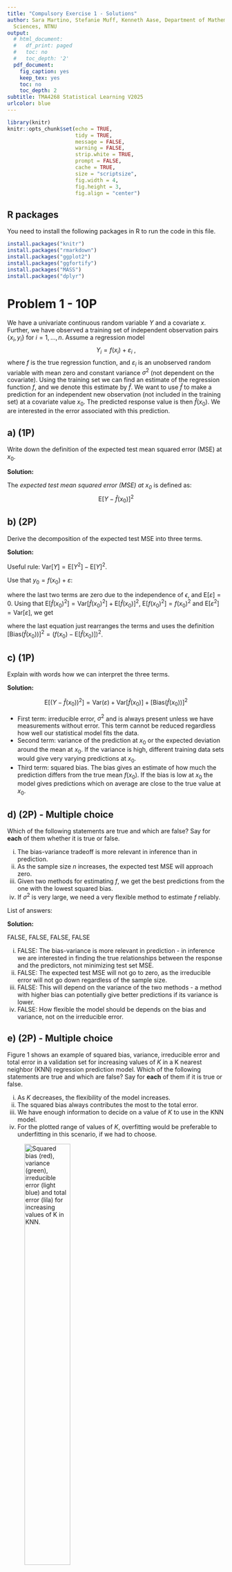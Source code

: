 ```yaml
---
title: "Compulsory Exercise 1 - Solutions"
author: Sara Martino, Stefanie Muff, Kenneth Aase, Department of Mathematical
  Sciences, NTNU
output:
  # html_document:
  #   df_print: paged
  #   toc: no
  #   toc_depth: '2'
  pdf_document:
    fig_caption: yes
    keep_tex: yes
    toc: no
    toc_depth: 2
subtitle: TMA4268 Statistical Learning V2025
urlcolor: blue
---
```


```r
library(knitr)
knitr::opts_chunk$set(echo = TRUE,
                      tidy = TRUE,
                      message = FALSE,
                      warning = FALSE,
                      strip.white = TRUE,
                      prompt = FALSE,
                      cache = TRUE,
                      size = "scriptsize",
                      fig.width = 4,
                      fig.height = 3,
                      fig.align = "center")

```

## R packages

You need to install the following packages in R to run the code in this file.

```r
install.packages("knitr") 
install.packages("rmarkdown") 
install.packages("ggplot2")
install.packages("ggfortify")  
install.packages("MASS")
install.packages("dplyr")
```



# Problem 1 - 10P

We have a univariate continuous random variable $Y$ and a covariate $x$. Further, we have observed a training set of independent observation pairs $\{x_i, y_i\}$ for $i=1,\ldots,n$. Assume a regression model 
$$
Y_i  = f(x_i) + \varepsilon_i \ ,
$$ 
where $f$ is the true regression function, and $\varepsilon_i$ is an unobserved random variable with mean zero and constant variance $\sigma^2$ (not dependent on the covariate). Using the training set we can find an estimate of the regression function $f$, and we denote this estimate by $\hat{f}$. We want to use $\hat{f}$ to make a prediction for an independent new observation (not included in the training set) at a covariate value $x_0$. The predicted response value is then $\hat{f}(x_0)$. We are interested in the error associated with this prediction.

## a) (1P)

Write down the definition of the expected test mean squared error (MSE) at $x_0$.

**Solution:**

The _expected test mean squared error (MSE) at $x_0$_ is defined as:
$$
\text{E}\left[Y - \hat{f}\left(x_0\right)\right]^2
$$ 

## b) (2P)

Derive the decomposition of the expected test MSE into three terms.

**Solution:**

Useful rule: $\text{Var}[Y]=\text{E}[Y^2]-\text{E}[Y]^2$. 

Use that $y_0 = f(x_0) + \varepsilon$:

\begin{align*}
\text{E}[y_0 - \hat{f}(x_0)]^2 &= \text{E}[f(x_0) + \varepsilon - \hat{f}(x_0)]^2 \\
&= \text{E}[f(x_0)^2] + \text{E}[\varepsilon^2] + \text{E}[\hat{f}(x_0)^2] - 2 \text{E}[f(x_0)\hat{f}(x_0)] - \underbrace{2 \text{E}[\varepsilon\hat{f}(x_0)]}_{=0} + \underbrace{2 \text{E}[\varepsilon f(x_0)]}_{=0} \ , 
\end{align*}
where the last two terms are zero due to the independence of $\epsilon$, and $\text{E}[\varepsilon]=0$. Using that $\text{E}[\hat{f}(x_0)^2] = \text{Var}[\hat{f}(x_0)^2] + \text{E}[\hat{f}(x_0)]^2$, $\text{E}[f(x_0)^2]=f(x_0)^2$ and $\text{E}[\varepsilon^2]=\text{Var}[\varepsilon]$, we get

\begin{align*}
&=   f(x_0)^2 + \text{Var}[\varepsilon] + \text{Var}[\hat{f}(x_0)] + \text{E}[\hat{f}(x_0)]^2 - 2 f(x_0) \text{E}[\hat{f}(x_0)] \\
& = \text{Var}[\varepsilon]  + \text{Var}[\hat{f}(x_0)] + [\text{Bias}(\hat{f}(x_0))]^2 \ ,
\end{align*}

where the last equation just rearranges the terms and uses the definition $[\text{Bias}(\hat{f}(x_0))]^2 = (f(x_0)-\text{E}[\hat{f}(x_0)])^2$.


## c) (1P)

Explain with words how we can interpret the three terms.

**Solution:**

$$
\text{E}[(Y - \hat{f}(x_0))^2]=\text{Var}(\varepsilon) +  \text{Var}[\hat{f}(x_0)]+[\text{Bias}(\hat{f}(x_0))]^2
$$ 

* First term: irreducible error, $\sigma^2$ and is always present unless we have measurements without error. This term cannot be reduced regardless how well our statistical model fits the data.  
* Second term: variance of the prediction at $x_0$ or the expected deviation around the mean at $x_0$. If the variance is high, different training data sets would give very varying predictions at $x_0$.
* Third term: squared bias. The bias gives an estimate of how much the prediction differs from the true mean $f(x_0)$. If the bias is low at $x_0$ the model gives predictions which on average are close to the true value at $x_0$.

## d) (2P) - Multiple choice

Which of the following statements are true and which are false? Say for **each** of them whether it is true or false.
  
  (i) The bias-variance tradeoff is more relevant in inference than in prediction.
  (ii) As the sample size $n$ increases, the expected test MSE will approach zero.
  (iii) Given two methods for estimating $f$, we get the best predictions from the one with the lowest squared bias.
  (iv) If $\sigma^2$ is very large, we need a very flexible method to estimate $f$ reliably.

List of answers:


**Solution:**

FALSE, FALSE, FALSE, FALSE

(i) FALSE: The bias-variance is more relevant in prediction - in inference we are interested in finding the true relationships between the response and the predictors, not minimizing test set MSE.
(ii) FALSE: The expected test MSE will not go to zero, as the irreducible error will not go down regardless of the sample size.
(iii) FALSE: This will depend on the variance of the two methods - a method with higher bias can potentially give better predictions if its variance is lower.
(iv) FALSE: How flexible the model should be depends on the bias and variance, not on the irreducible error.

## e) (2P) - Multiple choice

Figure 1 shows an example of squared bias, variance, irreducible error and total error in a validation set for increasing values of $K$ in a K nearest neighbor (KNN) regression prediction model. Which of the following statements are true and which are false? Say for **each** of them if it is true or false.

  (i) As $K$ decreases, the flexibility of the model increases.
  (ii) The squared bias always contributes the most to the total error.
  (iii) We have enough information to decide on a value of $K$ to use in the KNN model.
  (iv) For the plotted range of values of $K$, overfitting would be preferable to underfitting in this scenario, if we had to choose.

![Squared bias (red), variance (green), irreducible error (light blue) and total error (lila) for increasing values of $K$ in KNN.](BiasVarTradeOff_crop.png){width=50%}


List of answers:

**Solution:**

TRUE, FALSE, TRUE, TRUE

Explanation:
(i) TRUE: A low $K$ means the model relies on a smaller set of points to make predictions, so the model is more flexible.
(ii) FALSE: The squared bias (orange line) is not always higher than the variance (green line) and irreducible error (blue line), so this is not true in 
(iii) TRUE: We can see from the plot that the total error (purple line) is lowest for $K=3$, so this is the best choice.
(iv) TRUE: The total error (purple line) is lower for very low $K$ (overfitting) than for very high $K$ (underfitting), so in this scenario the overfitting is preferable to underfitting.


## f) (1P) - Single choice

$\mathbf{X}$ is a 2-dimensional random vector with covariance matrix

$$
\boldsymbol{\Sigma} = \begin{bmatrix}
9 & 0.3 \\
0.3 & 4
\end{bmatrix}
$$

The correlation between the two elements of $\mathbf{X}$ is:
  (i) 0.05
  (ii) 0.15
  (iii) 0.0083
  (iv) 0.60
  (v) 0.10
 

Answer:

**Solution**
(i): $\frac{0.3}{\sqrt{9\cdot4}} = 0.05$


## g) (1P) - Single choice

Which of the plots (A-D) in Figure 2 corresponds to the following covariance matrix?
$$
\boldsymbol{\Sigma} = \begin{bmatrix}
1 & 0.2 \\
0.2 & 4 
\end{bmatrix} 
$$

![Contour plots](CovPlot.pdf){width=50%}

**Solution:** C

# Problem 2 - 15P

We consider a linear regression problem. A group of biologists in Switzerland studied badgers, which mainly eat earthworms. In the badger's excrement one can find a non-digestible part of the earthworm (the muscular stomach). To find out how much energy a badger absorbed by eating earthworms, the biologists wanted to investigate the relationship between the circumference of the muscular stomach and the weight of the earthworm that the badger ate. Therefore, they collected a sample of earthworms, and for each worm the they measured its weight and the circumference of its muscular stomach.

The earthworm dataset can be loaded as follows:

```r
id <- "1nLen1ckdnX4P9n8ShZeU7zbXpLc7qiwt" # google file ID
d.worm <- read.csv(sprintf("https://docs.google.com/uc?id=%s&export=download", id))
```

Look at the data by using both `head(d.worm)` and `str(d.worm)`. The dataset contains the following variables:

* `Gattung`: The genus of the earthworm (L=Lumbricus; N=Nicodrilus; Oc=Octolasion)
* `Nummer`: A worm-specific ID
* `GEWICHT`: The weight of the earthworm
* `FANGDATUM`: The date when the sample was collected
* `MAGENUMF`: The circumference of the earthworm's muscular stomach

## a) (2P)
What is the dimension of the dataset (number of rows and columns)? Which of the variables are qualitative, which are quantitative?

**Solution**:
```r
id <- "1nLen1ckdnX4P9n8ShZeU7zbXpLc7qiwt" # google file ID
d.worm <- read.csv(sprintf("https://docs.google.com/uc?id=%s&export=download", id))
head(d.worm)
str(d.worm)
```

The dimension of the dataset is $143$ times $5$. `Gattung` and `FANGDATUM` are encoded as factor variables, and these are categorical (qualitative). The `Nummer` (ID) is encoded as an integer, but it is actually also a qualitative variable. `Gewicht` and `Magenumf` are quantitative (one could argue that the date is also quantitative, so this is not counted as wrong here).

## b) (2P)
An important step before fitting an exploratory model is to look at the data to understand if the modelling assumptions are reasonable. In a linear regression setup, it is for example recommended to look at the relation between the variables to see if the linearity assumption makes sense. If this is not the case, one can try to transform the variables.

Make a scatterplot of `GEWICHT` (weight) against `MAGENUMF` (circumference of stomach), where you color the points according to the three genus (variable `Gattung`).

Does this relationship look linear? If not, try out some transformations of `GEWICHT` and `MAGENUMF` until you are happy.

**R-hint**:
```r
# Replace the "..."
ggplot(d.worm, aes(x = ... , y = ... , colour = ...)) +
  geom_point() +
  theme_bw()
```

**Solution**:
```r
library(ggplot2)
ggplot(d.worm, aes(x = MAGENUMF, y = GEWICHT, colour = Gattung)) +
  geom_point() +
  theme_bw()
```

We see that the relation between weight and the stomach circumference is not linear. So it is a good idea to look for some transformations. 

Given that the relation looks somewhat exponential, a reasonable starting point is to use a log-transformation for the response variable and then continue like this for the rest of the exercise:
```r
ggplot(d.worm, aes(x = MAGENUMF, y = log(GEWICHT), colour = Gattung)) +
  geom_point() +
  theme_bw()
```

However, it seems also good (or even better?) to also use the log of `MAGENUMF`:

```r
ggplot(d.worm, aes(x = log(MAGENUMF), y = log(GEWICHT), colour = Gattung)) +
  geom_point() +
  theme_bw()
```

Other solutions are possible. You can continue with the solution you find here, given that it in fact renders the relation (reasonably) linear.

## c) (3P)
Fit a regression model for an earthworm's weight (`GEWICHT`) given the circumference of its muscular stomach (`MAGENUMF`) and the genus (`Gattung`). **Use the transformed version of the variable(s) from b)**. Use only linear terms that you combine with `+` (no interactions) (1P). After fitting the models, write down the model equations with the estimated parameters for the three genus as three separate equations (1P). Is `Gattung` a relevant predictor? (1P)

**R-hints** :  `lm()`, `summary()`, `anova()`

**Solution:**
(Students that use another transformation are given the full points here if they otherwise solve the question right.)
```r
r.worm <- lm(log(GEWICHT) ~ MAGENUMF + Gattung, data = d.worm)
summary(r.worm)
anova(r.worm)
```

The anova table shows some evidence that `Gattung` could impact the weight, that is, the intercept is dependent on the genus ($p=0.037$). Note, however, that other transformations may lead to somewhat different conclusions. The three separate models are given as

* Lumbricus: $\log(weight)_i =$ `r round(summary(r.worm)$coef[1,1],2)`  + `r round(summary(r.worm)$coef[4,1],2)`  $\cdot \text{MAGENUMF}_i + \varepsilon_i$  
* Nicodrilus: $\log(weight)_i =$ `r round(summary(r.worm)$coef[1,1],2)`  + `r round(summary(r.worm)$coef[2,1],2)` +  `r round(summary(r.worm)$coef[4,1],2)`  $\cdot \text{MAGENUMF}_i + \varepsilon_i$ 
* Octolasion:  $\log(weight)_i =$ `r round(summary(r.worm)$coef[1,1],2)`  + `r round(summary(r.worm)$coef[3,1],2)` +  `r round(summary(r.worm)$coef[4,1],2)`  $\cdot \text{MAGENUMF}_i + \varepsilon_i$ 

So the three models differ in their intercept value. However, we enforce the slope for `GEWICHT` (weight) to be the same for all three genus.

## d) (2P)
In question c) it was assumed that there is no interaction between the genus and `MAGENUMF` to predict the weight of a worm. Test whether an interaction term would be relevant by fitting an appropriate model.

**Solution:**
```r
r.worm2 <- lm(log(GEWICHT) ~ MAGENUMF * Gattung, data = d.worm)
anova(r.worm2)
```

The $p$-value for the interaction term is not very small ($p=0.167$), so there is no evidence that we need it. Although remember that a large $p$-value does not mean that the effect does not exist (we cannot prove the null hypothesis) - the only thing we can say is that we cannot reject it.


## e) (2P)

Perform a residual analysis using the `autoplot()` function from the `ggfortify` package. Use the model without interaction term.

* Do you think the assumptions are fulfilled? Explain why or why not.
* Compare to the residual plot that you would obtain when you would not use any variable transformations to fit the regression model.

**Solution:**
In the residual plot below we see that the assumptions seem more or less OK, although there is some kind of pattern in the Tukey-Anscombe plot (upper left). Perhaps it would be wise to continue looking for better transformations.

```r
library(ggfortify)
autoplot(r.worm)
```

If we would use untransformed variables, we would see some pattern in the residuals. In particular the Tukey-Anscombe plot shows a clear curvature:

```r
r.worm3 <- lm(GEWICHT ~ Gattung + MAGENUMF, data = d.worm)
autoplot(r.worm3)
```


## f) (2P)

* Why is it important that we carry out a residual analysis, i.e., what happens if our assumptions are not fulfilled?
* Mention at least one thing that you could do with your data / model in case of violated assumptions.

**Solution:**

* To check assumptions that we put into the model. If these are violated, we may draw invalid conclusions. This is particularly problematic if we want to do inference.
* Ideas are: Use another model, transform variables, be careful with your conclusions, check if there are outliers, ...

## g) (2P) - Multiple choice

Given a null hypothesis ($H_0$), an alternative hypothesis ($H_1$) and an observed result with an associated $p$-value (think, for example, of the case  where $H_0$ is that a slope parameter in a regression model is $\beta=0$),  which of the following statements are true and which are false? Say for **each** of them if it is true or false.

 (i) The $1-p$ is the probability that $H_0$ is true.
 (ii) If the $p$-value is higher than $0.05$, then $H_1$ is not true.
 (iii) $p$ is the probability to observe a data summary under the null hypothesis ($H_0$) that is at least as extreme as the one observed.
 (iv) The $p$-value tells you the probability that the results happened by random chance.

List of answers: 

**Solution:**

FALSE - FALSE - TRUE - FALSE

# Problem 3 - 16P 

In this problem, we will use a dataset from the Wimbledon tennis tournament for Women in 2013. We will predict the result for player 1 (coded as win=1 or lose=0), based on the number of aces won by each player and the number of unforced errors committed by each player. The data set is a subset of a data set from <https://archive.ics.uci.edu/ml/datasets/Tennis+Major+Tournament+Match+Statistics>, see that page for information of the source of the data.

The files can be read using the following code.
```r
#read file
id <- "1GNbIhjdhuwPOBr0Qz82JMkdjUVBuSoZd"
tennis <- read.csv(sprintf("https://docs.google.com/uc?id=%s&export=download", id), header = TRUE)
```


We will first create a logistic regression model where the probability to win for player 1 has the form
$$P(Y_i = 1| {\bf X}={\boldsymbol{x}}_i) = p_i = \frac{e^{\beta_0 + \beta_1x_{i1} + \beta_2 x_{i2} + \beta_3x_{i3} + \beta_4 x_{i4}}}{ 1+ e^{\beta_0 + \beta_1x_{i1} + \beta_2x_{i2}+ \beta_3x_{i3} + \beta_4 x_{i4}}} \ ,$$
where $x_{i1}$ is the number of aces for player 1 in match $i$, $x_{i2}$ is the number of aces for player 2 in match $i$, and $x_{i3}$ and $x_{i4}$ are the number of unforced errors commited by player 1 and 2 in match $i$. 

## a) (1P)
Use the above expression to show that $\text{logit}(p_i) = \log(\frac{p_i}{1-p_i})$ is a linear function of the covariates. 

## b) (1P)
The model above has been fitted and gives the following output. Interpret the effect of $\beta_1$, i.e. how will one more ace for player 1 affect the result of the tennis match? 
```r
r.tennis <- glm(Result ~ ACE.1 + ACE.2 + UFE.1 + UFE.2,
                data = tennis,
                family = "binomial")
summary(r.tennis)
```

**Solution: a-b**

* Let us write $\eta=\beta_0+\boldsymbol{x_i}^\top\boldsymbol{\beta}$

\begin{align*}
\text{logit}(p_i) &= \log(\frac{p_i}{1-p_i}) = \log(\frac{\frac{\exp(\eta)}{1+\exp(\eta)}}{1-\frac{\exp(\eta)}{1+\exp(\eta)}}) = \log(\frac{\frac{\exp(\eta)}{1+\exp(\eta)}}{\frac{1+\exp(\eta)-\exp(\eta)}{1+\exp(\eta)}}) \\
&= \log(\frac{\exp(\eta)}{1}) = \eta \\
&= \eta
\end{align*}

* The logit function is the log odds, that is, the log of the probability of success divided by probability of failure. So increasing the number of aces by 1, we see that the odds will increase by
$$
\frac{odds(x_1+1)}{odds(x_1)} = \frac{\exp(\beta_0 + \beta_1(x_1+1) + \beta_2x_2 + \beta_3x_3 + \beta_4x_4)}{\exp(\beta_0 + \beta_1x_1 + \beta_2x_2 + \beta_3x_3 + \beta_4x_4)}  = \exp(\beta_1) = \exp(0.36) = 1.43.
$$

This means that for each ace player 1 manages, they will multiplicatively increase their predicted odds of winning by 1.43.

The same interpretation goes for the other coefficients, where the negative coefficients (`ACE.2` and `UFE.1`) gives a reduced odds for player 1 winning, while the positive coefficients gives an increased odds. 

## c) (4P)
We will now reduce the number of covariates in our model by looking at the difference between aces performed by player 1 and 2 and the difference in unforced errors made by the players. Use the following code to create these variables, and divide the data into a training set and a test set.

```r
# make variables for difference
tennis$ACEdiff <- tennis$ACE.1 - tennis$ACE.2
tennis$UFEdiff <- tennis$UFE.1 - tennis$UFE.2

#divide into test and train set
n <- nrow(tennis)
set.seed(1234) # to reproduce the same test and train sets each time you run the code
train <- sort(sample(n, size = n / 2, replace = FALSE))
tennisTest <- tennis[-train, ]
tennisTrain <- tennis[train, ]
```

* Use these variables to fit a logistic regression model for `Result` with two covariates `ACEdiff` and `UFEdiff`, on your training set.
* Using a $0.5$ cutoff as decision rule, we classify an observation with covariates $\boldsymbol{x}$ as "Player 1 wins" if $\hat P(Y=1|\boldsymbol{x}) >0.5$. Write down the formula for the class boundary between the classes (results) using this decision rule. The boundary should be of the form $x_2 = b x_1 + a$.
* Make a plot with the training observations, then add a line that represents the class boundary. Hint: in `ggplot` points are added with `geom_point` and a line with `geom_abline(slope=b, intercept=a)`, where $a$ and $b$ comes from your class boundary.
* Use your fitted model to predict the results for the data in the test set. Make a confusion table using a $0.5$ cutoff and calculate the sensitivity and specificity.

**Solution:**

```r
#fit model
r.tennis2 <- glm(Result ~ ACEdiff + UFEdiff,
                 data = tennisTrain,
                 family = "binomial")
summary(r.tennis2)
```

* The decision boundary with decision rule $0.5$ are found using the following


\begin{align*}
&\hat P(Y=1|X) = \frac{\exp(\hat\beta_0 + \hat\beta_1x_1+\hat\beta_2x_2)}{1+\exp(\hat\beta_0 + \hat\beta_1x_1+\hat\beta_2x_2)} = 0.5 \\
&\exp(\hat\beta_0 + \hat\beta_1x_1+\hat\beta_2x_2) = 0.5 + 0.5\exp(\hat\beta_0 + \hat\beta_1x_1+\hat\beta_2x_2) \\
&(1-0.5)\exp(\hat\beta_0 + \hat\beta_1x_1+\hat\beta_2x_2) = 0.5 \\
&\exp(\hat\beta_0 + \hat\beta_1x_1+\hat\beta_2x_2) = 1 \\
&\hat\beta_0 + \hat\beta_1x_1+\hat\beta_2x_2 = \log(1) = 0 \\
&x_2 = \frac{-\hat\beta_0 - \hat\beta_1x_1}{\hat\beta_2} = \frac{-0.28272 - 0.22355x_1}{-0.08607} \approx 3.3 + 2.6  x_1
\end{align*}

* Plot decision boundary and predict test set
```r
slopeGLM <- -summary(r.tennis2)$coefficients[2, 1] /
  summary(r.tennis2)$coefficients[3, 1]
interceptGLM <- -summary(r.tennis2)$coefficients[1, 1] /
  summary(r.tennis2)$coefficients[3, 1]

ggplot(tennisTrain, aes(x = ACEdiff, y = UFEdiff, color = factor(Result))) +
  geom_point() + 
  geom_abline(intercept = interceptGLM, slope = slopeGLM)

#predict
pred <- predict(r.tennis2, newdata = tennisTest, type = "response")

#confusion table - columns represents predictions
tab <- table(tennisTest$Result, round(pred))
tab
#Sens and spes
sens <- tab[2, 2] / (tab[2, 1] + tab[2, 2]) 
spes <- tab[1, 1] / (tab[1, 1] + tab[1, 2])  

c(sens, spes)
```

## d) (1P)

Next, we will use LDA and QDA to classify the result using the same covariates (`ACEdiff` and `UFEdiff`) from the tennis data. In linear discriminant analysis with $K$ classes, we assign a class to a new observation based on the posterior probability 

$$
P(Y=k | {\bf X}={\boldsymbol x}) = \frac{\pi_k f_k({\boldsymbol x})}{\sum_{l=1}^K \pi_l f_l({\boldsymbol x})},
$$
where 
$$
f_k({\boldsymbol x}) = \frac{1}{(2 \pi)^{p/2}|\boldsymbol{\Sigma}|^{1/2}}e^{-\frac{1}{2}({\boldsymbol x}-\boldsymbol{\mu_k})^\top \boldsymbol{\Sigma}^{-1}({\boldsymbol x}-\boldsymbol{\mu_k})}.
$$

* Explain what $\pi_k$, $\boldsymbol{\mu}_k$, $\boldsymbol{\Sigma}$ and $f_k(x)$ are in a problem with two covariates (no calculations, only explanations).

## e) (3P)

In a two class problem ($K = 2$) the decision boundary for LDA between class $0$ and class $1$ is where $x$ satisfies
$$
P(Y=0 | {\bf X}={\boldsymbol x}) = P(Y=1 | {\bf X}={\boldsymbol x}).
$$

* (1P) Show that we can express this as 
$$
\delta_0({\boldsymbol x}) = \delta_1({\boldsymbol x}),
$$
where
$$
\delta_k({\boldsymbol x}) = {\boldsymbol x}^\top \boldsymbol{\Sigma}^{-1}\boldsymbol{\mu}_k - \frac{1}{2}\boldsymbol{\mu}_k^\top \boldsymbol{\Sigma}^{-1}\boldsymbol{\mu}_k + \log \pi_k; \quad k\in\{0,1\}.
$$

* (1P) We use the rule to classify an observation with covariates ${\boldsymbol{x}}$ to class $1$ if $\hat{P}(Y=1\mid {\boldsymbol{x}})>0.5$. Write down the formula for the class boundary. Hint: formulate it as $a x_1 + b x_2 + c = 0$ and solve for $x_2$. Use `R` for the calculations.
* (1P) Make a plot with the training observations and the class boundary. Add the test observations to the plot (different markings). Hint: in `ggplot` points are added with `geom_points` and a line with `geom_abline(slope=b, intercept=a)` where $a$ and $b$ comes from your class boundary.

## f) (3P)

* (1P) Perform LDA on the training data (using the `lda()` function in `R`).
* (1P) Use your model to classify the results of the test set. Make the confusion table for the test set when using $0.5$ as cut-off. 
* (1P) Calculate the sensitivity and specificity on the test set. 

**Solution: d-f**

* Here $\pi_k$ is the prior probability that a randomly chosen observation comes from the $k$th class. We assume that the observations of class $k$ comes from a multivariate normal distribution $f_k(x)$, where $\mu_k$ is the mean for the $k$th class and $\boldsymbol{\Sigma}$ is the variance.

* Showing that $P(Y=0|\mathbf{X=x}) = P(Y=1|\mathbf{X=x})$ can be expressed as $\delta_0(\boldsymbol{x}) = \delta_1(\boldsymbol{x})$.

\begin{align*}
\frac{\pi_0f_0(x)}{\pi_0f_0(x) + \pi_1f_1(x)} &= \frac{\pi_1f_1(x)}{\pi_0f_0(x) + \pi_1f_1(x)}  \\
\pi_0f_0(x) &= p_1f_1(x) \\
\pi_0\frac{1}{(2\pi)^{p/2}|\boldsymbol{\Sigma}|^{1/2}}\exp(-\frac{1}{2}(\boldsymbol{x}-\boldsymbol{\mu_0})^\top\boldsymbol{\Sigma}^{-1}(\boldsymbol{x}-\boldsymbol{\mu_0})) &= \pi_1\frac{1}{(2\pi)^{p/2}|\boldsymbol{\Sigma}|^{1/2}}\exp(-\frac{1}{2}(\boldsymbol{x}-\boldsymbol{\mu_1})^\top\boldsymbol{\Sigma}^{-1}(\boldsymbol{x}-\boldsymbol{\mu_1})) \\
\log(\pi_0) -\frac{1}{2}(\boldsymbol{x}-\boldsymbol{\mu_0})^\top\boldsymbol{\Sigma}^{-1}(\boldsymbol{x}-\boldsymbol{\mu_0}) &= \log(\pi_1) -\frac{1}{2}(\boldsymbol{x}-\boldsymbol{\mu_1})^\top\boldsymbol{\Sigma}^{-1}(\boldsymbol{x}-\boldsymbol{\mu_1}) \\
\log(\pi_0)-\frac{1}{2}\boldsymbol{x}^\top\boldsymbol{\Sigma}^{-1}\boldsymbol{x} + \boldsymbol{x}^\top\boldsymbol{\Sigma}^{-1}\boldsymbol{\mu_0} -\frac{1}{2}\boldsymbol{\mu_0}^\top\boldsymbol{\Sigma}^{-1}\boldsymbol{\mu_0} &= \log(\pi_1)-\frac{1}{2}\boldsymbol{x}^\top\boldsymbol{\Sigma}^{-1}\boldsymbol{x} + \boldsymbol{x}^\top\boldsymbol{\Sigma}^{-1}\boldsymbol{\mu_1} -\frac{1}{2}\boldsymbol{\mu_1}^\top\boldsymbol{\Sigma}^{-1}\boldsymbol{\mu_1} \\
\delta_0(\boldsymbol{x}) &= \delta_1(\boldsymbol{x})
\end{align*}

* LDA on training set
```r
library(MASS)
ldaMod <- lda(Result ~ ACEdiff + UFEdiff, data = tennisTrain)
```

* Class boundary and plot

\begin{align*}
\delta_0(\boldsymbol{x}) - \delta_1(\boldsymbol{x}) &= 0 \\
\log(\pi_0)-\frac{1}{2}\boldsymbol{x}^\top\boldsymbol{\Sigma}^{-1}\boldsymbol{x} + \boldsymbol{x}^\top\boldsymbol{\Sigma}^{-1}\boldsymbol{\mu_0} -\frac{1}{2}\boldsymbol{\mu_0}^\top\boldsymbol{\Sigma}^{-1}\boldsymbol{\mu_0} - \log(\pi_1)+\frac{1}{2}\boldsymbol{x}^\top\boldsymbol{\Sigma}^{-1}\boldsymbol{x} - \boldsymbol{x}^\top\boldsymbol{\Sigma}^{-1}\boldsymbol{\mu_1} +\frac{1}{2}\boldsymbol{\mu_1}^\top\boldsymbol{\Sigma}^{-1}\boldsymbol{\mu_1} &= 0 \\
\log(\pi_0) + \boldsymbol{x}^\top\boldsymbol{\Sigma}^{-1}\boldsymbol{\mu_0} -\frac{1}{2}\boldsymbol{\mu_0}^\top\boldsymbol{\Sigma}^{-1}\boldsymbol{\mu_0} - \log(\pi_1) - \boldsymbol{x}^\top\boldsymbol{\Sigma}^{-1}\boldsymbol{\mu_1} +\frac{1}{2}\boldsymbol{\mu_1}^\top\boldsymbol{\Sigma}^{-1}\boldsymbol{\mu_1} &= 0 \\
\boldsymbol{x}^\top\boldsymbol{\Sigma}^{-1}(\boldsymbol{\mu_0-\mu_1}) -\frac{1}{2}\boldsymbol{\mu_0}^\top\boldsymbol{\Sigma}^{-1}\boldsymbol{\mu_0}+\frac{1}{2}\boldsymbol{\mu_1}^\top\boldsymbol{\Sigma}^{-1}\boldsymbol{\mu_1} + \log(\frac{\pi_0}{\pi_1}) &= 0 \\
ax_1 + bx_2 + c &= 0 \\
x_2 = -c/b - a/b x_1
\end{align*}

where $c$ is all terms not involving $\boldsymbol{x}$, and $a$ and $b$ are found from solving $\boldsymbol{x}^\top\boldsymbol{\Sigma}^{-1}(\boldsymbol{\mu_0-\mu_1})$.
```r
pi0 <- ldaMod$prior[1]
pi1 <- ldaMod$prior[2]
mu0 <- ldaMod$means[1, ]
mu1 <- ldaMod$means[2, ]
sigma0 <- cov(tennisTrain[which(tennisTrain$Result == 0), c(8, 9)])
sigma1 <- cov(tennisTrain[which(tennisTrain$Result == 1), c(8, 9)])
n0 <- dim(tennisTrain[which(tennisTrain$Result == 0), ])[1]
n1 <- dim(tennisTrain[which(tennisTrain$Result == 1), ])[1]
sigma <- ((n0 - 1) * sigma0 + (n1 - 1) * sigma1) / (n0 + n1 - 2)

ab <- solve(sigma) %*% (mu0 - mu1)
a <- ab[1]
b <- ab[2]
c <- -0.5 * t(mu0) %*% solve(sigma) %*% mu0 +
  0.5 * t(mu1) %*% solve(sigma) %*% mu1 +
  log(pi0 / pi1)

slopeLDA <- -a / b
interceptLDA <- -c / b

#make plot - add glm-boundary to compare. Not required by the students. 
LDAplot <- ggplot(data = tennisTrain,
                  aes(x = ACEdiff, y = UFEdiff, colour = Result)) +
  geom_point(pch = 1)

LDAplot +
  geom_point(data = tennisTest, pch = 4) + 
  geom_abline(slope = slopeLDA, intercept = interceptLDA, colour = "green") +
  geom_abline(slope = slopeGLM, intercept = interceptGLM, colour = "darkblue")
```

The green line shows the decision boundary for LDA while the dark blue line shows the decision boundary for the GLM. They are very similar. Circles represents the training observations while crosses represents the test observations. We see that the lines separates well for both train and test set. 

* Predicting classes of test set and make confusion table with sensitivity and specificity. Columns shows predictions.
```r
LDApred <- predict(ldaMod, newdata = tennisTest)$class
tLDA <- table(tennisTest$Result, LDApred)
tLDA
sensLDA <- tLDA[2, 2] / (tLDA[2, 1] + tLDA[2, 2])
spesLDA <- tLDA[1, 1] / (tLDA[1, 1] + tLDA[1, 2])
c(sensLDA, spesLDA)
```
Both sensitivity and specificity are high and we see from the confusion table that most observations are classified correctly. The confusion table with our data is exactly the same, which makes sense since the decision boundary is so similar for logistic regression and LDA. 

## g) (2P) 
* Perform QDA on the training set. What is the difference between LDA and QDA? 
* Make the confusion table for the test set when using $0.5$ as cut-off. Calculate the sensitivity and specificity on the test set.

**Solution:**

QDA assumes that the classes have different covariance matrices and gives a quadratic decision boundary (as we see below). 
```r
qdaMod <- qda(Result ~ ACEdiff + UFEdiff, data = tennisTrain)
QDApred <- predict(qdaMod, newdata = tennisTest)$class
tQDA <- table(tennisTest$Result, QDApred)
tQDA

sensQDA <- tQDA[2, 2] / (tQDA[2, 1] + tQDA[2, 2])
spesQDA <- tQDA[1, 1] / (tQDA[1, 1] + tQDA[1, 2])
c(sensQDA, spesQDA)
```

## h) (1P)

Figure 3 shows the decision boundary for QDA, where observations falling into the red area will be classified as 0 (lose), and observations in the blue area will be classified as 1 (win). Circles represents observations from the train set, while crosses represents observations from the test set.

* Compare this plot with your corresponding plots for the logistic regression and LDA. Would you prefer logistic regression, LDA or QDA for these data? Justify your answer this based on the results from the confusion matrices and in light of the decision boundaries meaning for your tennis-covariates. 

![QDA decision boundary](QDAplot.pdf){width=50%}


**Solutions**

```r

#make plot of training observations
tennis_plot <- ggplot(data = tennisTrain,
                      aes(x = ACEdiff, y = UFEdiff, color = factor(Result))) +
  geom_point(size = 2.5, pch = 1) +
  geom_point(data = tennisTest, size = 2.5, pch = 4) +
  theme_bw()

#make a testgrid
library(dplyr)
testgrid <- expand.grid(ACEdiff = seq(from = min(tennisTrain$ACEdiff - 0.5),
                                      to = max(tennisTrain$ACEdiff + 0.5),
                                      by = 0.5),
                        UFEdiff = seq(from = min(tennisTrain$UFEdiff - 0.5),
                                      to = max(tennisTrain$UFEdiff + 0.5),
                                      by = 0.5))
#predict the class of every point in the testgrid
Results_qda <- predict(object = qdaMod, newdata = testgrid)$class
#make new data frame of results from testgrid
tennis_qda_df <- bind_rows(mutate(testgrid, Results_qda))
tennis_qda_df$Results_qda <- as.factor(tennis_qda_df$Results_qda)
#plot everything
tennis_qda_plot <- tennis_plot +
  geom_point(aes(x = ACEdiff, y = UFEdiff, colour = Results_qda),
             data = tennis_qda_df,
             size = 0.5)
tennis_qda_plot
```

From the confusion table with corresponding sensitivity and specificity, we see that also QDA performs very similar to the methods above. It has only one more false prediction for the true 0 results, giving it a slightly poorer specificity. The decision boundary shows that only observations in the upper left half are classified as 0, which could make much sense since this corresponds to player 1 having many unforced errors and few aces and is hence loosing. However, the lower left corner and upper right corner will always be classified as a win for player 1 with QDA, but these regions corresponds to player 1 having few aces and less unforced errors than player 2 and vise verca. One could argue that these regions are problematic for both players, and the result will vary. For this reason, perhaps LDA and logistic regression are better models, as they have linear decision boundaries in these regions.

# Problem 4 (9P) 

## a) (2P)
Recall the formula for the $K$-nearest neighbor regression curve to predict at a covariate value $x_0$, 

$$
\hat{f}(x_0)=\frac{1}{K}\sum_{i\in \mathcal{N}_0} y_i \ ,
$$

where for a given integer $K$, the KNN regression first identifies the $K$ points in the training data that are closest (in Euclidean distance) to $x_0$, represented by the set $\mathcal{N}_0$. It then estimates the regression curve at $x_0$ as the average of the response values for the training observations in $\mathcal{N}_0$.

Given the set of possible values for $K$ in the KNN regression problem specified in a), explain how $10$-fold cross validation is performed, and specify which error measure you would use. Your answer should include a formula to specify how the validation error is calculated.

**Solution:**

We look at a set of possible values for $K$ in the KNN, for example $K=(1,2,3,5,7,9,15,25,50,100)$. 
First we divide the $N$ data into a training set of $n$ elements and a test set of $N-n$ elements- and lock away the test set for model evaluation.

We work now with the training set.

10-fold CV: we divide the training data randomly into 10 folds of size $n/10$ each and call the folds $j=1$, to $j=10$. 

For each value of $K$ we do the following.

For $j=1,\ldots,10$:

* use the $9/10$ observations from the folds except fold $j$ to define the $K$-neighborhood $\mathcal{N}_0$ for each of the observations in the $j$th fold
* the observations in the $j$th fold are left out as the validation set. There are $n/10$ observations in the validation set - and we denote them $(x_{0jl},y_{0jl})$, 
* we then estimate $\hat{f}(x_{0jl})=\frac{1}{K}\sum_{i\in \mathcal{N}_0} y_i$. 
* We calculate the error in the $j$th fold of the validation set as $\sum_{l} (y_{0jl}-\hat{f}(x_{0jl}))^2$ where the $j$ is for the validation fold

The total error on the validation set is thus the validation MSE=$\frac{1}{n}\sum_{j=1}^{10} \sum_{l}(y_{0jl}-\hat{f}(x_{0jl}))^2$.

So, for each value of $K$ we get an estimate of the validation MSE. Finally, we choose the value of $K$ that gives the lowest validation MSE.

## b) (2P) - Multiple choice 

Which statements about validation set approach, $k$-fold cross-validation (CV) and leave-one-out cross validation (LOOCV) are true and which are false? Say for _each_ of them if it is true or false. 

(i) $5$-fold CV will generally lead to an estimate of the prediction error with less bias, but more variance, than LOOCV.
(ii) $10$-fold CV is computationally cheaper than LOOCV.
(iii) The validation set-approach is the same as $2$-fold CV.
(iv) LOOCV is a form of bootstrapping.

**Solution:** 

FALSE, TRUE, FALSE, FALSE

## c) (1P)
We now consider an example of bootstrapping. Assume you want to fit a model that predicts the probability for coronary heart disease (`chd`) from systolic blood pressure (`sbp`) and sex (female coded as $0$, male coded as $1$). Load the data in `R` as follows

```r
id <- "1I6dk1fA4ujBjZPo3Xj8pIfnzIa94WKcy" # google file ID
d.chd <- read.csv(sprintf("https://docs.google.com/uc?id=%s&export=download", id))
```
and perform a logistic regression with `chd` as outcome and `sbp` and `sex` as covariates. What is the estimated probability of coronary heart disease for a male with a systolic blood pressure of $140$?

**Solution:**
Doing the regression
```r
id <- "1I6dk1fA4ujBjZPo3Xj8pIfnzIa94WKcy" # google file ID
d.chd <- read.csv(sprintf("https://docs.google.com/uc?id=%s&export=download", id))
r.glm <- glm(chd ~ sbp + sex, d.chd, family = "binomial")
summary(r.glm)
```

Deriving the probability:

To get the probability you can now either plug in the estimates and calculate $\hat p=1/(1+\exp(-\hat \eta))$ with $\hat \eta= \hat \beta_0 + \hat \beta_1 \cdot 140 + \hat \beta_2 \cdot 1$, or directly use the predict function in R:

```r
newdata <- data.frame(sbp = 140, sex = 1)
(pred.p <- predict(r.glm, newdata, type = "response"))
```


## d) (4P)

We now use the bootstrap to estimate the uncertainty of the probability derived in c). Proceed as follows:

* Use $B=1000$ bootstrap samples.
* In each iteration, derive and store the estimated probability for `chd`, given that `sbp` equals $140$ and `sex` is male.
* From the set of estimated probabilities, derive the standard error.
* Also derive $95\%$ confidence interval for the estimates, using the bootstrap samples.
* Interpret what you see.

**Solution:**

```r
B <- 1000
predicted.prob <- rep(NA, B)
for (ii in seq_len(B)) {
  d.boot <- d.chd[sample(nrow(d.chd), replace = TRUE), ]
  r.glm.boot <- glm(chd ~ sbp + sex, data = d.boot)
  newdata <- data.frame(sbp = 140, sex = 1)
  predicted.prob[ii] <- predict(r.glm.boot, newdata, type = "response")
}
hist(predicted.prob)
```

The standard error is just the bootstrap sample standard deviation. The $95\%$ CI can be obtained by using the interval ranging from the $2.5\%$ to the $97.5\%$ quantile of the samples.

```r
sd(predicted.prob)
quantile(predicted.prob, probs = c(0.025, 0.975))
```

Interpretation: The predicted probability for coronary heart disease for a male with systolic blood pressure of $140$ is `r round(pred.p,3)`, the respective standard error is `r round(sd(predicted.prob),3)` and the $95\%$ CI ranges from `r round(quantile(predicted.prob,probs=c(0.025)),3)` to `r round(quantile(predicted.prob,probs=c(0.975)),3)`

